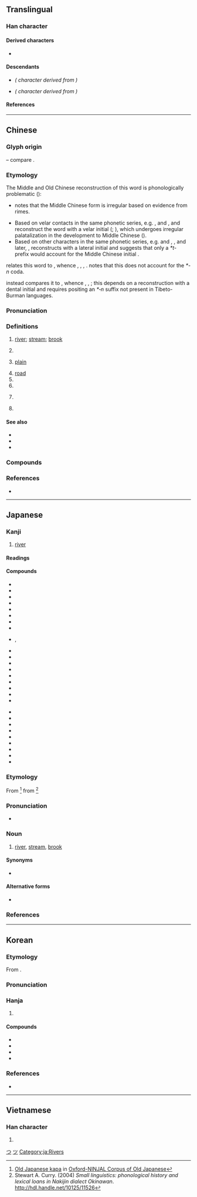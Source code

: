 {{also|州|巛|𫶧}}
{{character info}}
==Translingual==

===Han character===
{{stroke order|strokes=3}}
{{stroke order|type=animate}}
{{Han char|rn=47|rad=巛|as=00|sn=3|four=22000|canj=LLL|ids=⿲丿丨丨}}

====Derived characters====
* {{l|mul|[[𠆯]], [[𠯀]], [[圳]], [[汌]], [[𦘶]], [[杊]], [[𤆑]], [[㸪]], [[玔]], [[甽]], [[𥃹]], [[𥐣]], [[紃]]([[𬘓]]), [[𧈶]], [[𡔠]], [[訓]]([[训]]), [[𮙰]], [[䡅]], [[𫶨]], [[𪩢]], [[釧]]([[钏]]), [[馴]]([[驯]]), [[𩵙]], [[𩾧]], [[𦤸]], [[順]]([[顺]]), [[𡵅]], [[𡿫]], [[𪯠]], [[𣅕]], [[氚]], [[𫇨]], [[𤽃]], [[𥫨]], [[𥄊]], [[𥬂]], [[𪡢]], [[𩭁]], [[𨤅]]}}

====Descendants====
* {{l|ja|つ}} ''({{w|Hiragana}} character derived from {{w|Man'yōgana}})''
* {{l|ja|ツ}} ''({{w|Katakana}} character derived from {{w|Man'yōgana}})''

====References====
{{Han ref|kx=0323.230|dkj=08673|dj=0624.070|hdz=10032.020|uh=5DDD}}

[[Category:Han characters from which hiragana were derived|つ]]
[[Category:Han characters from which katakana were derived|ツ]]

----

==Chinese==
{{zh-forms|川|alt=巛}}
{{zh-wp|zh|yue}}

===Glyph origin===
{{Han etym}}
{{liushu|p}} – compare {{och-l|水}}.

===Etymology===
The Middle and Old Chinese reconstruction of this word is phonologically problematic ({{zh-ref|STEDT}}):
* {{zh-ref|Karlgren (1957)}} notes that the Middle Chinese form is irregular based on evidence from ''{{w|Shijing}}'' rimes.
* Based on velar contacts in the same phonetic series, e.g. {{zh-l|*巛}}, {{zh-l|*甽}} and {{zh-l|*訓}}, {{zh-ref|Baxter (1992)}} and {{zh-ref|Schuessler (2007)}} reconstruct the word with a velar initial ({{zh-ref|Handel, 1998}}; {{zh-ref|Sagart, 1999}}), which undergoes irregular palatalization in the development to Middle Chinese ({{zh-ref|Baxter, 1992}}).
* Based on other characters in the same phonetic series, e.g. {{zh-l|*順}} and {{zh-l|*馴}}, {{zh-ref|Sagart (1999)}}, and later, {{zh-ref|Baxter and Sagart (2014)}}, reconstructs {{lang|zh|川}} with a lateral initial and suggests that only a ''*t-'' prefix would account for the Middle Chinese initial {{IPAchar|/t͡ɕʰ/}}.

{{zh-ref|Schuessler (2007)}} relates this word to {{cog|sit-pro|*kl(j)u(ŋ/k)||river; valley}}, whence {{och-l|江|river}}, {{och-l|谷|valley|id=2}}, {{cog|bo|ཀླུང||river}}, {{cog|my|ချောင်း||stream}}. {{zh-ref|STEDT}} notes that this does not account for the ''*-n'' coda.

{{zh-ref|STEDT}} instead compares it to {{cog|sit-pro|*m-t(w)əj-n ~ *m-ti-s||water; fluid; liquid; river; soak; spit}}, whence {{och-l|涕|tears|id=1}}, {{cog|tbq-kuk-pro|*tuj||water; fluid; liquid}}, {{cog|cdm|तीः||water; rain; river}}; this depends on a reconstruction with a dental initial and requires positing an ''*‑n'' suffix not present in Tibeto-Burman languages.

===Pronunciation===
{{zh-pron
|m=chuān
|ma=y
|m-s=cuan1
|dg=чүан1
|c=cyun1
|c-t=cun1
|g=con1
|h=pfs=chhôn;gd=con1
|j=cuan1
|mb=chṳ́ing
|md=chuŏng
|mn=chhoan/xm,qz,tp,kh,tn,tc,hc,lk,sx,km,mg:chhng/zz,yl:chhuiⁿ
|mn_note=chhoan - literary; chhng/chhuiⁿ - vernacular (only used in {{zh-l|*尻川}})
|mn-t=cuang1/cuêng1/ceng1
|mn-t_note=cuang1/cuêng1 - literary (cuêng1 - Chaozhou); ceng1 - vernacular (only used in {{zh-l|*尻川}})
|w=1tshoe
|x=qyenn1
|mc=y
|oc=y
|cat=n,v,pn
}}

===Definitions===
{{zh-hanzi}}

# [[river]]; [[stream]]; [[brook]]
#: {{zh-x|川流不息|to flow continuously}}
# {{zh-short|四川|[[Sichuan]] Province, China}}
#: {{zh-x|川菜|Sichuan cuisine}}
# [[plain]]
#: {{zh-x|平川|plain}}
# [[road]]
# {{zh-synonym|汆|to [[boil]] [[food]] for a short time in boiled water}}
# {{zh-alt-form|穿}}
# {{lb|zh|internet slang}} {{zh-short|川普|{{w|Donald Trump}}}}
#: {{zh-x|挺川|to support '''Donald Trump'''}}
#: {{zh-x|川粉|Trumpster}}
# {{surname|zh}}

====See also====
* {{zh-l|河}}
* {{zh-l|江}}
* {{zh-l|溪}}

===Compounds===
{{zh-der|一馬平川|三川|中川|伊川|信濃川|八水三川|冰川|名山大川|四川|大川|大金川|大陸冰川|山川|川劇|川后|川土|川堂|川崎|川崎症|川柳|川椒|川流|川流不息|川渟嶽峙|川澤|德川|川澤納汙|川瀆|川穀|川芎|川貝|川費|川資|川軍|川連|川陸|川鹽|巨川|常川|平川|河川|河川襲奪|流血成川|潁川|百川|百川學海|百川歸海|盤川|眠川|眾川赴海|秦川|秦川女|臨川羨魚|芥川賞|荊川集|跋山涉川|跋涉山川|輞川|逝川|金川|銀川|長川|麓川|漢川|均川|川店|防川|川底下|鎮川|邢川|汶川|小川|利川|淅川|婺川|陸川|吳川|梅川|雲貴川|靈川}}

===References===
* {{R:yue:Hanzi}}

{{zh-cat|Landforms|Water|Donald Trump}}

----

==Japanese==

===Kanji===
{{ja-kanji|grade=1|rs=巛00}}

# [[river]]

====Readings====
{{ja-readings
|goon=せん
|kanon=せん
|kun=かわ-<かは-
|nanori=か, こ, さわ
}}

====Compounds====
{{der-top3|Compounds}}
* {{ja-r|川%上|かわ%かみ|upstream}}
* {{ja-r|川%下|かわ%しも|downstream}}
* {{ja-r|川%岸|かわ%ぎし|river bank}}
* {{ja-r|川%口|かわ%ぐち|mouth of river}}
* {{ja-r|川%崎|^かわ%さき|Kawasaki}}
* {{ja-r|川%瀬|かわ%せ|rapids}}
* {{ja-r|川%蝉|かわ%せみ|kingfisher}}
* {{ja-r|川%端|かわ%ばた|riverbank}}
* {{ja-r|川%縁|かわ%ぶち}}, {{ja-r|川%縁|かわ%べり|riverside}}
{{der-mid3}}
* {{ja-r|川%獺|かわ%うそ|otter}}
* {{ja-r|川%嫁|かわ%よめ|river [[nymph]]}}
* {{ja-r|川%原|かわ%ら|[[riparian]] plain, flats alongside a river}}
* {{ja-r|川%柳|せん%りゅう|comic haiku}}
* {{ja-r|小%川|お%がわ|brook}}
* {{ja-r|河%川|か%せん|rivers}}
* {{ja-r|山%川|さん%せん|mountains and rivers}}
* {{ja-r|滝%川|たき%がわ|rapids}}
* {{ja-r|谷%川|たに%がわ|mountain stream}}
{{der-mid3}}
* {{ja-r|堀%川|ほり%かわ|canal}}
* {{ja-r|淀%川|^よど%がわ|Yodogawa River}}
* {{ja-r|川%下り|かわ%くだり|going downstream}}
* {{ja-r|川%沿い|かわ%ぞい|along the river}}
* {{ja-r|ドン川|^ドン-がわ|Don River}}
* {{ja-r|天の川|^あま の がわ|Milky Way}}
* {{ja-r|江%戸%川|^え%ど%がわ|Edo River}}
* {{ja-r|角%川|^かど%かわ|surname}}
* {{ja-r|河%川%敷|か%せん%しき|riverbed}}
{{der-bottom}}

===Etymology===
{{ja-kanjitab|かわ|yomi=k|alt=河}}
From {{inh|ja|ojp|-}} {{IPAfont|kapa}}<ref>[http://npcmj.ninjal.ac.jp/interfaces/cgi-bin/dictionary.sh?search=l050025&part=n&db=oncoj Old Japanese kapa] in [http://oncoj.ninjal.ac.jp/ Oxford-NINJAL Corpus of Old Japanese]</ref> from {{inh|ja|jpx-pro|*kapa}}<ref>Stewart A. Curry. (2004) ''Small linguistics: phonological history and lexical loans in Nakijin dialect Okinawan''. http://hdl.handle.net/10125/11526</ref>

===Pronunciation===
{{ja-pron|かわ|acc=2|acc_ref=SMK2}}
* {{a|[[w:Kagoshima dialect|Kagoshima]]}} {{IPA|ja|[ko̞ː]}}

===Noun===
{{ja-noun|かわ|hhira=かは}}

# [[river]], [[stream]], [[brook]]

====Synonyms====
* {{ja-r|河%川|か%せん}}

====Alternative forms====
* {{l|ja|河}}

===References===
<references/>

[[Category:ja:Rivers]]

----

==Korean==

===Etymology===
From {{der|ko|ltc|sort=천|-}} {{ltc-l|川}}.
{{hanja-ety
|dk={{okm-l|ᄎᆑᆫ|chyyèn}}
|m={{okm-l|쳔|chyèn}}
|mh={{okm-l|[[냏|내〯]]|nǎy}}
|ml=地理#상04B
}}

===Pronunciation===
{{ko-hanja-pron|천}}

===Hanja===
{{ko-hanja-search}}
{{ko-hanja|내|천}}

# {{hanja form of|천|[[river]]; [[stream]]}}

====Compounds====
{{der-top3|Compounds}}
* {{ko-l|산천|山川}}
* {{ko-l|^인천|仁川}}
* {{ko-l|천렵|川獵}}
* {{ko-l|하천|河川}}
{{der-bottom}}

===References===
* {{R:hanjadoc|2938}}

----

==Vietnamese==

===Han character===
{{vi-readings|reading=xuyên|rs=巛00}}

# {{rfdef|vi|sort=巛00}}

[[Category:CJKV radicals| ]]